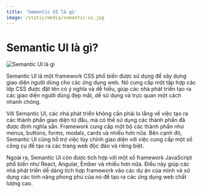 ```yaml
---
title: 'Semantic UI là gì'
image: /static/media/semantic-ui.jpg
---
```


# Semantic UI là gì?

![Semantic UI là gì](/static/media/semantic-ui.jpg)

Semantic UI là một framework CSS phổ biến được sử dụng để xây dựng giao diện người dùng cho các ứng dụng web. Nó cung cấp một tập hợp các lớp CSS được đặt tên có ý nghĩa và dễ hiểu, giúp các nhà phát triển tạo ra các giao diện người dùng đẹp mắt, dễ sử dụng và trực quan một cách nhanh chóng.

Với Semantic UI, các nhà phát triển không cần phải lo lắng về việc tạo ra các thành phần giao diện từ đầu, mà có thể sử dụng các thành phần đã được định nghĩa sẵn. Framework cung cấp một bộ các thành phần như menus, buttons, forms, modals, cards và nhiều hơn nữa. Bên cạnh đó, Semantic UI cũng hỗ trợ việc tùy chỉnh giao diện với việc cung cấp một số công cụ để tạo ra các trang web độc đáo và riêng biệt.

Ngoài ra, Semantic UI còn được tích hợp với một số framework JavaScript phổ biến như React, Angular, Ember và nhiều hơn nữa. Điều này giúp các nhà phát triển dễ dàng tích hợp framework vào các dự án của mình và sử dụng các tính năng phong phú của nó để tạo ra các ứng dụng web chất lượng cao.
